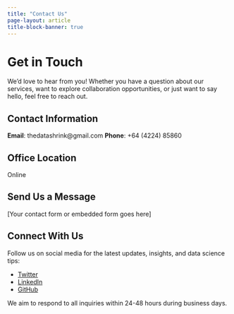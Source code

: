 ```yaml
---
title: "Contact Us"
page-layout: article
title-block-banner: true
---
```


# Get in Touch

We'd love to hear from you! Whether you have a question about our services, want to explore collaboration opportunities, or just want to say hello, feel free to reach out.

## Contact Information

**Email**: thedatashrink@gmail.com
**Phone**: +64 (4224) 85860

## Office Location

Online

## Send Us a Message

::: {#contact-form}
[Your contact form or embedded form goes here]
:::

## Connect With Us

Follow us on social media for the latest updates, insights, and data science tips:

- [Twitter](#)
- [LinkedIn](#)
- [GitHub](#)

We aim to respond to all inquiries within 24-48 hours during business days.

